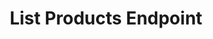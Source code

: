 ---
title: List Products Endpoint
sidebarTitle: Retrieve Products
description: Products endpoint allows you to retrieve a list of products connected with the active company. A GET request to this endpoint, along with the necessary authorization, returns a paginated list of products with details such as product ID, creation/update timestamps, name, and other relevant information.
openapi: get /catalogs/products/
---